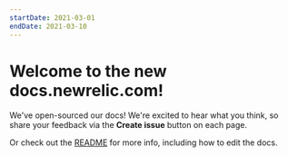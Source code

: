 ```yaml
---
startDate: 2021-03-01
endDate: 2021-03-10
---
```


# Welcome to the new docs.newrelic.com!

We've open-sourced our docs! We're excited to hear what you think, so share your feedback via the **Create issue** button on each page. 

Or check out the [README](https://github.com/newrelic/docs-website/blob/develop/README.md) for more info, including how to edit the docs.
